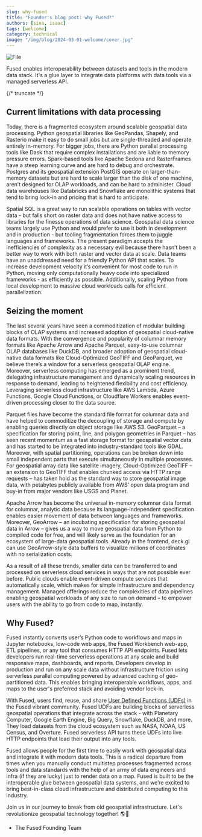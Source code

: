 ```yaml
---
slug: why-fused
title: "Founder's blog post: why Fused?"
authors: [sina, isaac]
tags: [welcome]
category: technical
image: "/img/blog/2024-03-01-welcome/cover.jpg"
---
```



<div style={{textAlign: 'center'}}>
<img src={banner} alt="File" style={{width: 1200}} />
</div>

Fused enables interoperability between datasets and tools in the modern data stack. It's a glue layer to integrate data platforms with data tools via a managed serverless API.

{/* truncate */}

## Current limitations with data processing

Today, there is a fragmented ecosystem around scalable geospatial data processing. Python geospatial libraries like GeoPandas, Shapely, and Rasterio make it easy to do small jobs but are single-threaded and operate entirely in-memory. For bigger jobs, there are Python parallel processing tools like Dask that require complex installations and are liable to memory pressure errors. Spark-based tools like Apache Sedona and RasterFrames have a steep learning curve and are hard to debug and orchestrate. Postgres and its geospatial extension PostGIS operate on larger-than-memory datasets but are hard to scale larger than the disk of one machine, aren’t designed for OLAP workloads, and can be hard to administer. Cloud data warehouses like Databricks and Snowflake are monolithic systems that tend to bring lock-in and pricing that is hard to anticipate.

Spatial SQL is a great way to run scalable operations on tables with vector data - but falls short on raster data and does not have native access to libraries for the finesse operations of data science. Geospatial data science teams largely use Python and would prefer to use it both in development and in production - but tooling fragmentation forces them to juggle languages and frameworks. The present paradigm accepts the inefficiencies of complexity as a necessary evil because there hasn’t been a better way to work with both raster and vector data at scale. Data teams have an unaddressed need for a friendly Python API that scales. To increase development velocity it’s convenient for most code to run in Python, moving only computationally heavy code into specialized frameworks - as efficiently as possible. Additionally, scaling Python from local development to massive cloud workloads calls for efficient parallelization.

## Seizing the moment

The last several years have seen a commoditization of modular building blocks of OLAP systems and increased adoption of geospatial cloud-native data formats. With the convergence and popularity of columnar memory formats like Apache Arrow and Apache Parquet, easy-to-use columnar OLAP databases like DuckDB, and broader adoption of geospatial cloud-native data formats like Cloud-Optimized GeoTIFF and GeoParquet, we believe there’s a window for a serverless geospatial OLAP engine. Moreover, serverless computing has emerged as a prominent trend, delegating infrastructure management and dynamically scaling resources in response to demand, leading to heightened flexibility and cost efficiency. Leveraging serverless cloud infrastructure like AWS Lambda, Azure Functions, Google Cloud Functions, or Cloudflare Workers enables event-driven processing closer to the data source.

Parquet files have become the standard file format for columnar data and have helped to commoditize the decoupling of storage and compute by enabling queries directly on object storage like AWS S3. GeoParquet – a specification for storing point, line, and polygon geometries in Parquet – has seen recent momentum as a fast storage format for geospatial vector data and has started to be integrated into industry-standard tools like GDAL. Moreover, with spatial partitioning, operations can be broken down into small independent parts that execute simultaneously in multiple processes. For geospatial array data like satellite imagery, Cloud-Optimized GeoTIFF – an extension to GeoTIFF that enables chunked access via HTTP range requests – has taken hold as the standard way to store geospatial image data, with petabytes publicly available from AWS’ open data program and buy-in from major vendors like USGS and Planet.

Apache Arrow has become the universal in-memory columnar data format for columnar, analytic data because its language-independent specification enables easier movement of data between languages and frameworks. Moreover, GeoArrow – an incubating specification for storing geospatial data in Arrow – gives us a way to move geospatial data from Python to compiled code for free, and will likely serve as the foundation for an ecosystem of large-data geospatial tools. Already in the frontend, deck.gl can use GeoArrow-style data buffers to visualize millions of coordinates with no serialization costs.

As a result of all these trends, smaller data can be transferred to and processed on serverless cloud services in ways that are not possible ever before. Public clouds enable event-driven compute services that automatically scale, which makes for simple infrastructure and dependency management. Managed offerings reduce the complexities of data pipelines enabling geospatial workloads of any size to run on demand – to empower users with the ability to go from code to map, instantly.

## Why Fused?

Fused instantly converts user’s Python code to workflows and maps in Jupyter notebooks, low-code web apps, the Fused Workbench web-app, ETL pipelines, or any tool that consumes HTTP API endpoints. Fused lets developers run real-time serverless operations at any scale and build responsive maps, dashboards, and reports. Developers develop in production and run on any scale data without infrastructure friction using serverless parallel computing powered by advanced caching of geo-partitioned data. This enables bringing interoperable workflows, apps, and maps to the user's preferred stack and avoiding vendor lock-in.

With Fused, users find, reuse, and share [User Defined Functions (UDFs)](/core-concepts/why/) in the Fused vibrant community. Fused UDFs are building blocks of serverless geospatial operations that integrate across the stack - with Planetary Computer, Google Earth Engine, Big Query, Snowflake, DuckDB, and more. They load datasets from the cloud ecosystem such as NASA, NOAA, US Census, and Overture. Fused serverless API turns these UDFs into live HTTP endpoints that load their output into any tools.

Fused allows people for the first time to easily work with geospatial data and integrate it with modern data tools. This is a radical departure from times when you manually conduct multistep processes fragmented across tools and data standards with the help of an army of data engineers and infra (if they are lucky) just to render data on a map. Fused is built to be the interoperable glue between geospatial data systems, and we’re excited to bring best-in-class cloud infrastructure and distributed computing to this industry.

Join us in our journey to break from old geospatial infrastructure. Let's revolutionize geospatial technology together! 🌎🚀

- The Fused Founding Team